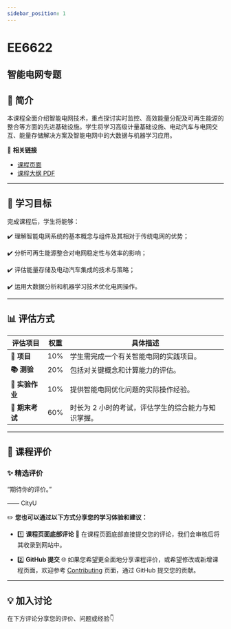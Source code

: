 ```yaml
---
sidebar_position: 1
---
```


# EE6622
## 智能电网专题

## **📘 简介**
本课程全面介绍智能电网技术，重点探讨实时监控、高效能量分配及可再生能源的整合等方面的先进基础设施。学生将学习高级计量基础设施、电动汽车与电网交互、能量存储解决方案及智能电网中的大数据与机器学习应用。

🔗 **相关链接**
- [课程页面](https://www.cityu.edu.hk/catalogue/pg/202526/course/EE6622.htm)
- [课程大纲 PDF](https://www.cityu.edu.hk/catalogue/pg/202526/course/EE6622.pdf)

---

## **🎯 学习目标**

完成课程后，学生将能够：

✔️ 理解智能电网系统的基本概念与组件及其相对于传统电网的优势；

✔️ 分析可再生能源整合对电网稳定性与效率的影响；

✔️ 评估能量存储及电动汽车集成的技术与策略；

✔️ 运用大数据分析和机器学习技术优化电网操作。

---

## **📊 评估方式**

| **评估项目**          | **权重** | **具体描述**                                                                                       |
|----------------------|---------|---------------------------------------------------------------------------------------------------|
| **📝 项目**           | 10%     | 学生需完成一个有关智能电网的实践项目。                                                             |
| **📚 测验**            | 20%     | 包括对关键概念和计算能力的评估。                                                                  |
| **📝 实验作业**        | 10%     | 提供智能电网优化问题的实际操作经验。                                                              |
| **📖 期末考试**       | 60%     | 时长为 2 小时的考试，评估学生的综合能力与知识掌握。                                                |

---

## **💬 课程评价**

### ✨ **精选评价**
<div className={commentStyles.commentBox}>
    <p className={commentStyles.commentText}>
        “期待你的评价。”
    </p>
    <p className={commentStyles.commentAuthor}>—— CityU</p>
</div>

✏️ **您也可以通过以下方式分享您的学习体验和建议：**

- 1️⃣ **课程页面底部评论**
💬 在课程页面底部直接提交您的评论，我们会审核后将其收录到网站中。

- 2️⃣ **GitHub 提交**
🌐 如果您希望更全面地分享课程评价，或希望修改或新增课程页面，欢迎参考 [Contributing](/contributing) 页面，通过 GitHub 提交您的贡献。

---

## **💡 加入讨论**

在下方评论分享您的评价、问题或经验👇
<Utterances />